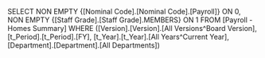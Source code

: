 SELECT NON EMPTY {[Nominal Code].[Nominal Code].[Payroll]} ON 0, NON EMPTY {[Staff Grade].[Staff Grade].MEMBERS} ON 1 FROM [Payroll - Homes Summary] WHERE ([Version].[Version].[All Versions^Board Version], [t_Period].[t_Period].[FY], [t_Year].[t_Year].[All Years^Current Year], [Department].[Department].[All Departments])